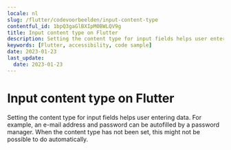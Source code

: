 ```yaml
---
locale: nl
slug: /flutter/codevoorbeelden/input-content-type
contentful_id: 1bpQ3gaGlBXIpM0BWLQV9g
title: Input content type on Flutter
description: Setting the content type for input fields helps user entering data.
keywords: [Flutter, accessibility, code sample]
date: 2023-01-23
last_update:
  date: 2023-01-23
---
```


# Input content type on Flutter

Setting the content type for input fields helps user entering data. For example, an e-mail address and password can be autofilled by a password manager. When the content type has not been set, this might not be possible to do automatically.

<CodeSample id="input-content-type" locale="nl" platform="flutter"/>
